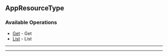 
## AppResourceType

### Available Operations

* [Get](/resources/app_resource_type/get) - Get
* [List](/resources/app_resource_type/list) - List

---
<Get />

---
<List />
